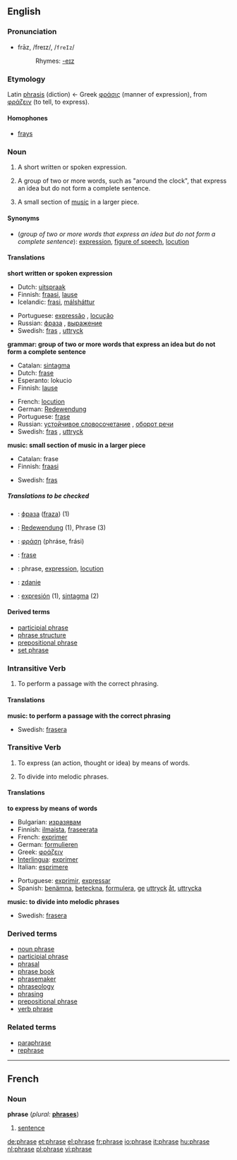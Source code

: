 ==English==

===Pronunciation===
*frāz, /freɪz/, /<tt>freIz</tt>/
*:Rhymes: [[Rhymes:English:-eɪz|-eɪz]]

===Etymology===
Latin [[phrasis]] (diction) ← Greek [[φράσις]] (manner of expression), from [[φράζειν]] (to tell, to express).

====Homophones====
*[[fray]]s

===Noun===
{{en-noun-reg}}

# A short written or spoken expression.
# {{grammar}} A group of two or more words, such as "around the clock", that express an idea but do not form a complete sentence.
# {{music}} A small section of [[music]] in a larger piece.

====Synonyms====
*(''group of two or more words that express an idea but do not form a complete sentence''): [[expression]], [[figure of speech]], [[locution]]

====Translations====

'''short written or spoken expression'''
{{top}}
*Dutch: [[uitspraak]] {{f}}
*Finnish: [[fraasi]], [[lause]]
*Icelandic: [[frasi]], [[málsháttur]]
{{mid}}
*Portuguese: [[expressão]] {{f}}, [[locução]] {{f}}
*Russian: [[фраза]] {{f}}, [[выражение]] {{n}}
*Swedish: [[fras]] {{c}}, [[uttryck]] {{n}}
{{bottom}}

'''grammar: group of two or more words that express an idea but do not form a complete sentence'''
{{top}}
*Catalan: [[sintagma]] {{m}}
*Dutch: [[frase#Dutch|frase]] {{f}}
*Esperanto: lokucio
*Finnish: [[lause]]
{{mid}}
*French: [[locution#French|locution]] {{f}}
*German: [[Redewendung]] {{f}}
*Portuguese: [[frase]] {{f}}
*Russian: [[устойчивое словосочетание]] {{n}}, [[оборот речи]]
*Swedish: [[fras]] {{c}}, [[uttryck]] {{n}}
{{bottom}}

'''music: small section of music in a larger piece'''
{{top}}
*Catalan: frase {{f}}
*Finnish: [[fraasi]]
{{mid}}
*Swedish: [[fras]] {{c}}
{{bottom}}

=====Translations to be checked=====
<!--Remove this section once all of the translations below have been moved into the tables above.-->
{{checktrans}}

*{{ttbc|Bulgarian}}: [[фраза]] ([[fraza]]) {{f}} (1)
*{{ttbc|German}}: [[Redewendung]] {{f}} (1), Phrase {{f}} (3)
*{{ttbc|Greek}}: [[φράση]] (phr&aacute;se, fr&aacute;si)
*{{ttbc|Indonesian}}: [[frase]]
*{{ttbc|Interlingua}}: phrase, [[expression#Interlingua|expression]], [[locution#Interlingua|locution]]
*{{ttbc|Polish}}: [[zdanie]] {{n}}
*{{ttbc|Spanish}}: [[expresión]] {{f}} (1), [[sintagma]] {{m}} (2)

====Derived terms====
*[[participial phrase]]
*[[phrase structure]]
*[[prepositional phrase]]
*[[set phrase]]

===Intransitive Verb===
{{en-verb|phras|ing}}

# {{music}} To perform a passage with the correct phrasing.

====Translations====

'''music: to perform a passage with the correct phrasing'''
{{top}}
{{mid}}
*Swedish: [[frasera]]
{{bottom}}

===Transitive Verb===
{{en-verb|phras|ing}}

# To express (an action, thought or idea) by means of words.
# {{music}} To divide into melodic phrases.

====Translations====

'''to express by means of words'''
{{top}}
*Bulgarian: [[изразявам]]
*Finnish: [[ilmaista]], [[fraseerata]]
*French: [[exprimer#French|exprimer]]
*German: [[formulieren]]
*Greek: [[φράζειν]]
*[[Interlingua]]: [[exprimer#Interlingua|exprimer]]
*Italian: [[esprimere]]
{{mid}}
*Portuguese: [[exprimir]], [[expressar]]
*Spanish: [[benämna]], [[beteckna]], [[formulera]], [[ge]] [[uttryck]] [[åt]], [[uttrycka]]
{{bottom}}

'''music: to divide into melodic phrases'''
{{top}}
{{mid}}
*Swedish: [[frasera]]
{{bottom}}

===Derived terms===
*[[noun phrase]]
*[[participial phrase]]
*[[phrasal]]
*[[phrase book]]
*[[phrasemaker]]
*[[phraseology]]
*[[phrasing]]
*[[prepositional phrase]]
*[[verb phrase]]

===Related terms===
*[[paraphrase]]
*[[rephrase]]

----

==French==
===Noun===
'''phrase'''  (''plural:'' '''[[phrases]]''')
# [[sentence]] {{f}}

[[de:phrase]]
[[et:phrase]]
[[el:phrase]]
[[fr:phrase]]
[[io:phrase]]
[[it:phrase]]
[[hu:phrase]]
[[nl:phrase]]
[[pl:phrase]]
[[vi:phrase]]